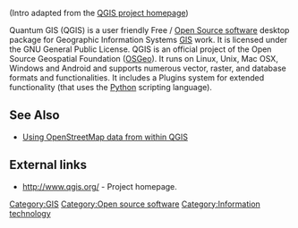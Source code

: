 {{Stub}} 

(Intro adapted from the [http://www.qgis.org QGIS project homepage])

Quantum GIS (QGIS) is a user friendly Free / [[Open Source software]] desktop package for Geographic Information Systems [[GIS]] work. It is licensed under the GNU General Public License. QGIS is an official project of the Open Source Geospatial Foundation ([[OSGeo]]). It runs on Linux, Unix, Mac OSX, Windows and Android and supports numerous vector, raster, and database formats and functionalities. It includes a Plugins system for extended functionality (that uses the [[Python]] scripting language).

== See Also ==

* [[OSSTIP/WP2#Using The OSM Data as a QGIS Layer|Using OpenStreetMap data from within QGIS]] 

== External links ==

* http://www.qgis.org/ - Project homepage.

[[Category:GIS]]
[[Category:Open source software]]
[[Category:Information technology]]
